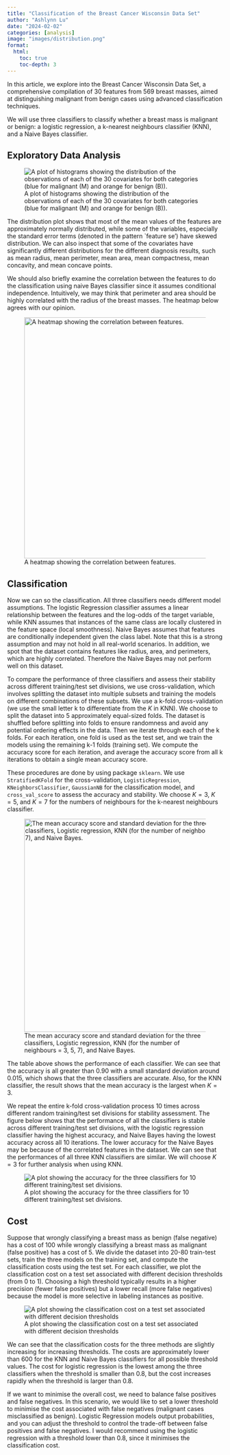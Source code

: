 ```yaml
---
title: "Classification of the Breast Cancer Wisconsin Data Set"
author: "Ashlynn Lu"
date: "2024-02-02"
categories: [analysis]
image: "images/distribution.png"
format: 
  html:
    toc: true
    toc-depth: 3
---
```


In this article, we explore into the Breast Cancer Wisconsin Data Set, a comprehensive compilation of 30 features from 569 breast masses, aimed at distinguishing malignant from benign cases using advanced classification techniques.

We will use three classifiers to classify whether a breast mass is malignant or benign: a logistic regression, a k-nearest neighbours classifier (KNN), and a Naive Bayes classifier.

## Exploratory Data Analysis

![A plot of histograms showing the distribution of the observations of each of the 30 covariates for both categories (blue for malignant (M) and orange for benign (B)).](images/distribution.png)

The distribution plot shows that most of the mean values of the features are approximately normally distributed, while some of the variables, especially the standard error terms (denoted in the pattern \`feature se') have skewed distribution. We can also inspect that some of the covariates have significantly different distributions for the different diagnosis results, such as mean radius, mean perimeter, mean area, mean compactness, mean concavity, and mean concave points.

We should also briefly examine the correlation between the features to do the classification using naive Bayes classifier since it assumes conditional independence. Intuitively, we may think that perimeter and area should be highly correlated with the radius of the breast masses. The heatmap below agrees with our opinion.

![A heatmap showing the correlation between features.](images/heatmap.png){width="562"}

## Classification

Now we can so the classification. All three classifiers needs different model assumptions. The logistic Regression classifier assumes a linear relationship between the features and the log-odds of the target variable, while KNN assumes that instances of the same class are locally clustered in the feature space (local smoothness). Naive Bayes assumes that features are conditionally independent given the class label. Note that this is a strong assumption and may not hold in all real-world scenarios. In addition, we spot that the dataset contains features like radius, area, and perimeters, which are highly correlated. Therefore the Naive Bayes may not perform well on this dataset.

To compare the performance of three classifiers and assess their stability across different training/test set divisions, we use cross-validation, which involves splitting the dataset into multiple subsets and training the models on different combinations of these subsets. We use a k-fold cross-validation (we use the small letter k to differentiate from the $K$ in KNN). We choose to split the dataset into 5 approximately equal-sized folds. The dataset is shuffled before splitting into folds to ensure randomness and avoid any potential ordering effects in the data. Then we iterate through each of the k folds. For each iteration, one fold is used as the test set, and we train the models using the remaining k-1 folds (training set). We compute the accuracy score for each iteration, and average the accuracy score from all k iterations to obtain a single mean accuracy score.

These procedures are done by using package `sklearn`. We use `StratifiedKFold` for the cross-validation, `LogisticRegression`, `KNeighborsClassifier`, `GaussianNB` for the classification model, and `cross_val_score` to assess the accuracy and stability. We choose $K=3$, $K=5$, and $K=7$ for the numbers of neighbours for the k-nearest neighbours classifier.

![The mean accuracy score and standard deviation for the three classifiers, Logistic regression, KNN (for the number of neighbours = 3, 5, 7), and Naive Bayes.](images/table.png){width="497"}

The table above shows the performance of each classifier. We can see that the accuracy is all greater than 0.90 with a small standard deviation around 0.015, which shows that the three classifiers are accurate. Also, for the KNN classifier, the result shows that the mean accuracy is the largest when $K=3$.

We repeat the entire k-fold cross-validation process 10 times across different random training/test set divisions for stability assessment. The figure below shows that the performance of all the classifiers is stable across different training/test set divisions, with the logistic regression classifier having the highest accuracy, and Naive Bayes having the lowest accuracy across all 10 iterations. The lower accuracy for the Naive Bayes may be because of the correlated features in the dataset. We can see that the performances of all three KNN classifiers are similar. We will choose $K=3$ for further analysis when using KNN.

![A plot showing the accuracy for the three classifiers for 10 different training/test set divisions.](images/accuracy.png)

## Cost

Suppose that wrongly classifying a breast mass as benign (false negative) has a cost of 100 while wrongly classifying a breast mass as malignant (false positive) has a cost of 5. We divide the dataset into 20-80 train-test sets, train the three models on the training set, and compute the classification costs using the test set. For each classifier, we plot the classification cost on a test set associated with different decision thresholds (from 0 to 1). Choosing a high threshold typically results in a higher precision (fewer false positives) but a lower recall (more false negatives) because the model is more selective in labeling instances as positive.

![A plot showing the classification cost on a test set associated with different decision thresholds](images/cost.png)

We can see that the classification costs for the three methods are slightly increasing for increasing thresholds. The costs are approximately lower than 600 for the KNN and Naive Bayes classifiers for all possible threshold values. The cost for logistic regression is the lowest among the three classifiers when the threshold is smaller than 0.8, but the cost increases rapidly when the threshold is larger than 0.8.

If we want to minimise the overall cost, we need to balance false positives and false negatives. In this scenario, we would like to set a lower threshold to minimise the cost associated with false negatives (malignant cases misclassified as benign). Logistic Regression models output probabilities, and you can adjust the threshold to control the trade-off between false positives and false negatives. I would recommend using the logistic regression with a threshold lower than 0.8, since it minimises the classification cost.
